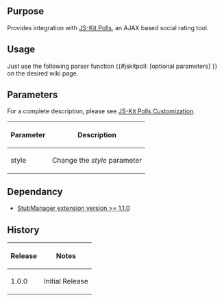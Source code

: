 {{Extension
|name        = JSKitPoll
|status      = beta
|author      = [[user:jldupont|Jean-Lou Dupont]]
|image       =
|version     = 1.0.0
|update      =
|mediawiki   = 1.11 (should work on other versions)
|download    = [http://mediawiki.googlecode.com/svn/trunk/extensions/JSKitPoll/ SVN]
|readme      =
|changelog   = See SVN ($Id$)
|description = 
|parameters  =
|rights      =
|example     =
}}
== Purpose ==
Provides integration with [http://js-kit.com/polls/ JS-Kit Polls], an AJAX based social rating tool.

== Usage ==
Just use the following parser function <nowiki>{{#jskitpoll: [optional parameters] }}</nowiki> on the desired wiki page.

== Parameters ==
For a complete description, please see [http://js-kit.com/polls/custom.html JS-Kit Polls Customization].
{|border=1 class='sortable'
! Parameter !! Description
|-
| style      || Change the ''style'' parameter
|}

<!--{{
== Example ==
[[{{FULLPAGENAMEE}}/Tests]]
}}-->

== Dependancy ==
* [[Extension:StubManager|StubManager extension version >= 1.1.0 ]]
{{Pear|JSKitPoll}}

== History ==
{|border=1
! Release !! Notes
|-
| 1.0.0 || Initial Release
|}
